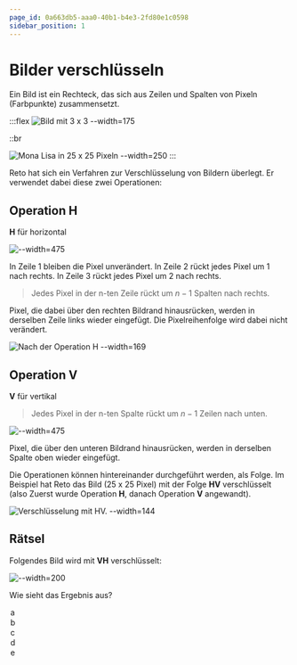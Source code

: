 ```yaml
---
page_id: 0a663db5-aaa0-40b1-b4e3-2fd80e1c0598
sidebar_position: 1
---
```



# Bilder verschlüsseln

Ein Bild ist ein Rechteck, das sich aus Zeilen und Spalten von Pixeln (Farbpunkte) zusammensetzt.

:::flex
![Bild mit 3 x 3 --width=175](./images/pixel-3x3.jpg)

::br

![Mona Lisa in 25 x 25 Pixeln --width=250](./images/bild-25x25.jpg)
:::

Reto hat sich ein Verfahren zur Verschlüsselung von Bildern überlegt. Er verwendet dabei diese zwei Operationen:

## Operation H

**H** für horizontal

![--width=475](./images/pixel-operation-h.jpg)

In Zeile 1 bleiben die Pixel unverändert. In Zeile 2 rückt jedes Pixel um 1 nach rechts. In Zeile 3 rückt jedes Pixel um 2 nach rechts.

> Jedes Pixel in der n-ten Zeile rückt um $n-1$ Spalten nach rechts.

Pixel, die dabei über den rechten Bildrand hinausrücken, werden in derselben Zeile links wieder eingefügt. Die Pixelreihenfolge wird dabei nicht verändert.

![Nach der Operation **H** --width=169](./images/bild-op-h.jpg)

## Operation V

**V** für vertikal

> Jedes Pixel in der n-ten Spalte rückt um $n-1$ Zeilen nach unten.

![--width=475](./images/pixel-operation-v.jpg)

Pixel, die über den unteren Bildrand hinausrücken, werden in derselben Spalte oben wieder eingefügt.

Die Operationen können hintereinander durchgeführt werden, als Folge. Im Beispiel hat Reto das Bild (25 x 25 Pixel) mit der Folge **HV** verschlüsselt (also Zuerst wurde Operation **H**, danach Operation **V** angewandt).

![Verschlüsselung mit **HV**. --width=144](./images/bild-op-h-v.jpg)

## Rätsel

Folgendes Bild wird mit **VH** verschlüsselt:

![--width=200](./images/bild-1000x1000.jpg)

Wie sieht das Ergebnis aus?

<div style={{display: 'flex', flexWrap: 'wrap'}}>

<Option label="a" nextGuessIn={5000}>
  ![--width=125](./images/option-a.jpg)

  ***

  ![--width=525](./images/option-a.jpg)
  Hello
</Option>


<Option label="b" nextGuessIn={5000}>
  ![--width=125](./images/option-b.jpg)
</Option>


<Option label="c" nextGuessIn={5000}>
  ![--width=125](./images/option-c.jpg)
</Option>


<Option label="d" nextGuessIn={5000}>
  ![--width=125](./images/option-d.jpg)
</Option>


<Option label="e" nextGuessIn={5000}>
  ![--width=125](./images/option-e.jpg)
</Option>

</div>

